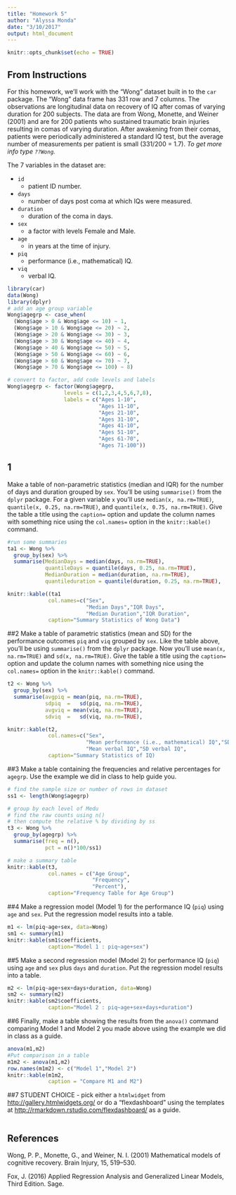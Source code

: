 ```yaml
---
title: "Homework 5"
author: "Alyssa Monda"
date: "3/10/2017"
output: html_document
---
```


```r
knitr::opts_chunk$set(echo = TRUE)
```

## From Instructions

For this homework, we'll work with the "Wong" dataset built in to the `car` package. The "Wong" data frame has 331 row and 7 columns. The observations are longitudinal data on recovery of IQ after comas of varying duration for 200 subjects. The data are from Wong, Monette, and Weiner (2001) and are for 200 patients who sustained traumatic brain injuries resulting in comas of varying duration. After awakening from their comas, patients were periodically administered a standard IQ test, but the average number of measurements per patient is small (331/200 = 1.7). *To get more info type `??Wong`.*

The 7 variables in the dataset are:

* `id`
    + patient ID number.
* `days`
    + number of days post coma at which IQs were measured.
* `duration`
    + duration of the coma in days.
* `sex`
    + a factor with levels Female and Male.
* `age`
    + in years at the time of injury.
* `piq`
    + performance (i.e., mathematical) IQ.
* `viq`
    + verbal IQ.

```r
library(car)
data(Wong)
library(dplyr)
# add an age group variable
Wong$agegrp <- case_when(
  (Wong$age > 0 & Wong$age <= 10) ~ 1,
  (Wong$age > 10 & Wong$age <= 20) ~ 2,
  (Wong$age > 20 & Wong$age <= 30) ~ 3,
  (Wong$age > 30 & Wong$age <= 40) ~ 4,
  (Wong$age > 40 & Wong$age <= 50) ~ 5,
  (Wong$age > 50 & Wong$age <= 60) ~ 6,
  (Wong$age > 60 & Wong$age <= 70) ~ 7,
  (Wong$age > 70 & Wong$age <= 100) ~ 8)

# convert to factor, add code levels and labels
Wong$agegrp <- factor(Wong$agegrp,
                  levels = c(1,2,3,4,5,6,7,8),
                  labels = c("Ages 1-10",
                             "Ages 11-10",
                             "Ages 21-10",
                             "Ages 31-10",
                             "Ages 41-10",
                             "Ages 51-10",
                             "Ages 61-70",
                             "Ages 71-100"))

```

## 1
Make a table of non-parametric statistics (median and IQR) for the number of days and duration grouped by `sex`. You'll be using `summarise()` from the `dplyr` package. For a given variable `x` you'll use `median(x, na.rm=TRUE)`, `quantile(x, 0.25, na.rm=TRUE)`, and `quantile(x, 0.75, na.rm=TRUE)`. Give the table a title using the `caption=` option and update the column names with something nice using the `col.names=` option in the `knitr::kable()` command. 

```r
#run some summaries
ta1 <- Wong %>%
  group_by(sex) %>%
  summarise(MedianDays = median(days, na.rm=TRUE),
            quantileDays = quantile(days, 0.25, na.rm=TRUE),
            MedianDuration = median(duration, na.rm=TRUE),
            quantileduration = quantile(duration, 0.25, na.rm=TRUE),

knitr::kable((ta1
             col.names=c("Sex",
                         "Median Days","IQR Days",
                         "Median Duration","IQR Duration",
             caption="Summary Statistics of Wong Data")
```


##2
Make a table of parametric statistics (mean and SD) for the performance outcomes `piq` and `viq` grouped by `sex`. Like the table above, you'll be using `summarise()` from the `dplyr` package. Now you'll use `mean(x, na.rm=TRUE)` and `sd(x, na.rm=TRUE)`. Give the table a title using the `caption=` option and update the column names with something nice using the `col.names=` option in the `knitr::kable()` command.

```r
t2 <- Wong %>%
  group_by(sex) %>%
  summarise(avgpiq = mean(piq, na.rm=TRUE),
            sdpiq  =   sd(piq, na.rm=TRUE),
            avgviq = mean(viq, na.rm=TRUE),
            sdviq  =   sd(viq, na.rm=TRUE),

knitr::kable(t2,
             col.names=c("Sex",
                         "Mean performance (i.e., mathematical) IQ","SD performance (i.e., mathematical) IQ",
                         "Mean verbal IQ","SD verbal IQ",
             caption="Summary Statistics of IQ)
```


##3
Make a table containing the frequencies and relative percentages for `agegrp`. Use the example we did in class to help guide you.

```r
# find the sample size or number of rows in dataset
ss1 <- length(Wong$agegrp)

# group by each level of Medu
# find the raw counts using n()
# then compute the relative % by dividing by ss
t3 <- Wong %>%
  group_by(agegrp) %>%
  summarise(freq = n(),
            pct = n()*100/ss1)

# make a summary table
knitr::kable(t3,
             col.names = c("Age Group",
                           "Frequency",
                           "Percent"),
             caption="Frequency Table for Age Group")
```

##4
Make a regression model (Model 1) for the performance IQ (`piq`) using `age` and `sex`. Put the regression model results into a table.

```r
m1 <- lm(piq~age+sex, data=Wong)
sm1 <- summary(m1)
knitr::kable(sm1$coefficients,
             caption="Model 1 : piq~age+sex")
```
 
##5
Make a second regression model (Model 2) for performance IQ (`piq`) using `age` and `sex` plus `days` and `duration`. Put the regression model results into a table.

```r
m2 <- lm(piq~age+sex+days+duration, data=Wong)
sm2 <- summary(m2)
knitr::kable(sm2$coefficients,
             caption="Model 2 : piq~age+sex+days+duration")
```

##6
Finally, make a table showing the results from the `anova()` command comparing Model 1 and Model 2 you made above using the example we did in class as a guide. 

```r
anova(m1,m2)
#Put comparison in a table 
m1m2 <- anova(m1,m2)
row.names(m1m2) <- c("Model 1","Model 2")
knitr::kable(m1m2,
             caption = "Compare M1 and M2")
```


##7
STUDENT CHOICE - pick either a `htmlwidget` from [http://gallery.htmlwidgets.org/](http://gallery.htmlwidgets.org/) or do a "flexdashboard" using the templates at [http://rmarkdown.rstudio.com/flexdashboard/](http://rmarkdown.rstudio.com/flexdashboard/) as a guide.

```r

```


## References
Wong, P. P., Monette, G., and Weiner, N. I. (2001) Mathematical models of cognitive recovery. Brain Injury, 15, 519–530.

Fox, J. (2016) Applied Regression Analysis and Generalized Linear Models, Third Edition. Sage.